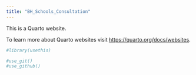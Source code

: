 ```yaml
---
title: "BH_Schools_Consultation"
---
```


This is a Quarto website.

To learn more about Quarto websites visit <https://quarto.org/docs/websites>.

```r
#library(usethis)

#use_git()
#use_github()
```
